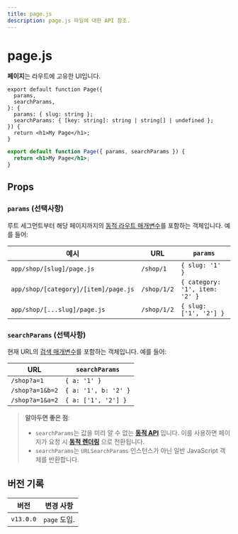 ```yaml
---
title: page.js
description: page.js 파일에 대한 API 참조.
---
```


# page.js

**페이지**는 라우트에 고유한 UI입니다.

```tsx filename="app/blog/[slug]/page.tsx" switcher
export default function Page({
  params,
  searchParams,
}: {
  params: { slug: string };
  searchParams: { [key: string]: string | string[] | undefined };
}) {
  return <h1>My Page</h1>;
}
```

```jsx filename="app/blog/[slug]/page.js" switcher
export default function Page({ params, searchParams }) {
  return <h1>My Page</h1>;
}
```

## Props

### `params` (선택사항)

루트 세그먼트부터 해당 페이지까지의 [동적 라우트 매개변수](/docs/app/building-your-application/routing/dynamic-routes)를 포함하는 객체입니다. 예를 들어:

| 예시                                 | URL         | `params`                       |
| ------------------------------------ | ----------- | ------------------------------ |
| `app/shop/[slug]/page.js`            | `/shop/1`   | `{ slug: '1' }`                |
| `app/shop/[category]/[item]/page.js` | `/shop/1/2` | `{ category: '1', item: '2' }` |
| `app/shop/[...slug]/page.js`         | `/shop/1/2` | `{ slug: ['1', '2'] }`         |

### `searchParams` (선택사항)

현재 URL의 [검색 매개변수](https://developer.mozilla.org/docs/Learn/Common_questions/What_is_a_URL#parameters)를 포함하는 객체입니다. 예를 들어:

| URL             | `searchParams`       |
| --------------- | -------------------- |
| `/shop?a=1`     | `{ a: '1' }`         |
| `/shop?a=1&b=2` | `{ a: '1', b: '2' }` |
| `/shop?a=1&a=2` | `{ a: ['1', '2'] }`  |

> **알아두면 좋은 점**:
>
> - `searchParams`는 값을 미리 알 수 없는 **[동적 API](/docs/app/building-your-application/rendering/server-components#server-rendering-strategies#dynamic-functions)** 입니다. 이를 사용하면 페이지가 요청 시 **[동적 렌더링](/docs/app/building-your-application/rendering/server-components#dynamic-rendering)** 으로 전환됩니다.
> - `searchParams`는 `URLSearchParams` 인스턴스가 아닌 일반 JavaScript 객체를 반환합니다.

## 버전 기록

| 버전      | 변경 사항    |
| --------- | ------------ |
| `v13.0.0` | `page` 도입. |
